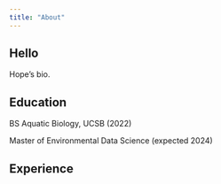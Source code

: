 ```yaml
---
title: "About"
---
```


## Hello 

Hope's bio.

## Education

BS Aquatic Biology, UCSB (2022)

Master of Environmental Data Science (expected 2024)

## Experience 
